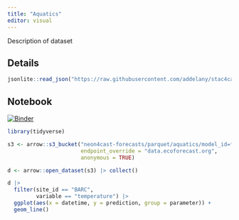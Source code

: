 ```yaml
---
title: "Aquatics"
editor: visual
---
```


Description of dataset

::: panel-tabset
## Details

```r
jsonlite::read_json("https://raw.githubusercontent.com/addelany/stac4cast/main/output.json")
```

## Notebook

[![Binder](https://mybinder.org/badge_logo.svg)](https://mybinder.org/v2/gh/eco4cast/neon4cast-catalog/HEAD?urlpath=rstudio)


```r
library(tidyverse)
```

```r
s3 <- arrow::s3_bucket("neon4cast-forecasts/parquet/aquatics/model_id=flareGLM/reference_datetime=2023-02-24", 
                       endpoint_override = "data.ecoforecast.org",
                       anonymous = TRUE)

d <- arrow::open_dataset(s3) |> collect()
```

```r
d |> 
  filter(site_id == "BARC",
         variable == "temperature") |> 
  ggplot(aes(x = datetime, y = prediction, group = parameter)) +
  geom_line()

```

:::
